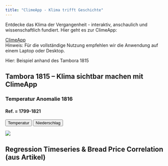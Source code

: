 ```yaml
---
title: "ClimeApp - Klima trifft Geschichte"
---
```

Entdecke das Klima der Vergangenheit - interaktiv, anschaulich und wissenschaftlich fundiert. Hier geht es zur ClimeApp:

<a href="https://mode-ra.unibe.ch/climeapp/" class="climeapp-button" target="_blank">
  ClimeApp
</a>
<br>
Hinweis: Für die vollständige Nutzung empfehlen wir die Anwendung auf einem Laptop oder Desktop.

Hier: Beispiel anhand des Tambora 1815



## Tambora 1815 – Klima sichtbar machen mit ClimeApp

### Temperatur Anomalie 1816
#### Ref. = 1799-1821

<div style="margin-top: 1em;">
  <button class="button" onclick="document.getElementById('anomaly').src='images/ModERA-Annual-Temperature-Anomaly-1816-map.png'">Temperatur</button>
  <button class="button" onclick="document.getElementById('anomaly').src='images/ModERA-Annual-Precipitation-Anomaly-1816-map.png'">Niederschlag</button>
</div>

<div>
  <img id="anomaly" src="images/ModERA-Annual-Temperature-Anomaly-1816-map.png" class="responsive-image">
</div>


## Regression Timeseries & Bread Price Correlation (aus Artikel)


